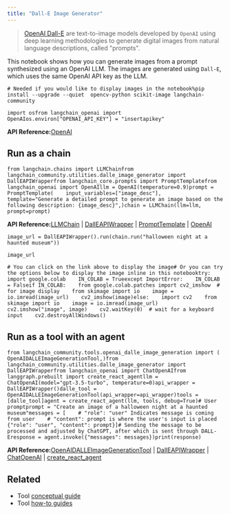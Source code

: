 ```yaml
---
title: "Dall-E Image Generator"
---
```


> [OpenAI Dall-E](https://openai.com/dall-e-3) are text-to-image models developed by `OpenAI` using deep learning methodologies to generate digital images from natural language descriptions, called "prompts".

This notebook shows how you can generate images from a prompt synthesized using an OpenAI LLM. The images are generated using `Dall-E`, which uses the same OpenAI API key as the LLM.

```
# Needed if you would like to display images in the notebook%pip install --upgrade --quiet  opencv-python scikit-image langchain-community
```

```
import osfrom langchain_openai import OpenAIos.environ["OPENAI_API_KEY"] = "insertapikey"
```

**API Reference:**[OpenAI](https://python.langchain.com/api_reference/openai/llms/langchain_openai.llms.base.OpenAI.html)

## Run as a chain

```
from langchain.chains import LLMChainfrom langchain_community.utilities.dalle_image_generator import DallEAPIWrapperfrom langchain_core.prompts import PromptTemplatefrom langchain_openai import OpenAIllm = OpenAI(temperature=0.9)prompt = PromptTemplate(    input_variables=["image_desc"],    template="Generate a detailed prompt to generate an image based on the following description: {image_desc}",)chain = LLMChain(llm=llm, prompt=prompt)
```

**API Reference:**[LLMChain](https://python.langchain.com/api_reference/langchain/chains/langchain.chains.llm.LLMChain.html) | [DallEAPIWrapper](https://python.langchain.com/api_reference/community/utilities/langchain_community.utilities.dalle_image_generator.DallEAPIWrapper.html) | [PromptTemplate](https://python.langchain.com/api_reference/core/prompts/langchain_core.prompts.prompt.PromptTemplate.html) | [OpenAI](https://python.langchain.com/api_reference/openai/llms/langchain_openai.llms.base.OpenAI.html)

```
image_url = DallEAPIWrapper().run(chain.run("halloween night at a haunted museum"))
```

```
image_url
```

```
# You can click on the link above to display the image# Or you can try the options below to display the image inline in this notebooktry:    import google.colab    IN_COLAB = Trueexcept ImportError:    IN_COLAB = Falseif IN_COLAB:    from google.colab.patches import cv2_imshow  # for image display    from skimage import io    image = io.imread(image_url)    cv2_imshow(image)else:    import cv2    from skimage import io    image = io.imread(image_url)    cv2.imshow("image", image)    cv2.waitKey(0)  # wait for a keyboard input    cv2.destroyAllWindows()
```

## Run as a tool with an agent

```
from langchain_community.tools.openai_dalle_image_generation import (    OpenAIDALLEImageGenerationTool,)from langchain_community.utilities.dalle_image_generator import DallEAPIWrapperfrom langchain_openai import ChatOpenAIfrom langgraph.prebuilt import create_react_agentllm = ChatOpenAI(model="gpt-3.5-turbo", temperature=0)api_wrapper = DallEAPIWrapper()dalle_tool = OpenAIDALLEImageGenerationTool(api_wrapper=api_wrapper)tools = [dalle_tool]agent = create_react_agent(llm, tools, debug=True)# User promptprompt = "Create an image of a halloween night at a haunted museum"messages = [    # "role": "user" Indicates message is coming from user    # "content": prompt is where the user's input is placed    {"role": "user", "content": prompt}]# Sending the message to be processed and adjusted by ChatGPT, after which is sent through DALL-Eresponse = agent.invoke({"messages": messages})print(response)
```

**API Reference:**[OpenAIDALLEImageGenerationTool](https://python.langchain.com/api_reference/community/tools/langchain_community.tools.openai_dalle_image_generation.tool.OpenAIDALLEImageGenerationTool.html) | [DallEAPIWrapper](https://python.langchain.com/api_reference/community/utilities/langchain_community.utilities.dalle_image_generator.DallEAPIWrapper.html) | [ChatOpenAI](https://python.langchain.com/api_reference/openai/chat_models/langchain_openai.chat_models.base.ChatOpenAI.html) | [create\_react\_agent](https://langchain-ai.github.io/langgraph/reference/prebuilt/#langgraph.prebuilt.chat_agent_executor.create_react_agent)

## Related

* Tool [conceptual guide](/oss/concepts/tools)
* Tool [how-to guides](/oss/how_to/#tools)
